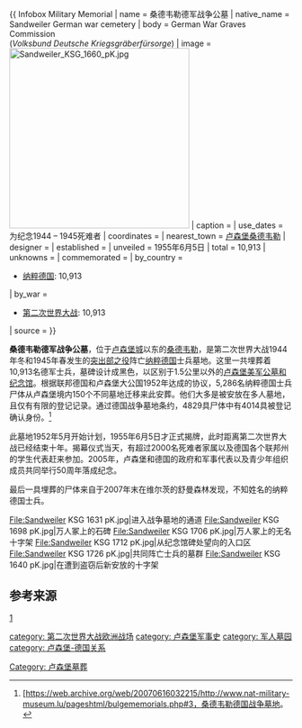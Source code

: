 {{ Infobox Military Memorial
| name        = 桑德韦勒德军战争公墓
| native_name         = Sandweiler German war cemetery
| body         = German War Graves Commission<br />(''Volksbund Deutsche Kriegsgräberfürsorge'')
| image        = [[File:Sandweiler_KSG_1660_pK.jpg|320px]]
| caption      = 
| use_dates    = 为纪念1944 – 1945死难者
| coordinates  = {{coord|49|36|34|N|06|12|20|E|}}
| nearest_town = [[卢森堡|卢森堡]][[桑德韦勒|桑德韦勒]]
| designer     = 
| established  = 
| unveiled     = 1955年6月5日
| total        = 10,913
| unknowns     = 
| commemorated = 
| by_country   =
* [[纳粹德国|纳粹德国]]: 10,913
| by_war       =
* [[第二次世界大战|第二次世界大战]]: 10,913
| source       = 
}}
{{coord|49|36|34|N|06|12|20|E|display=title}}

'''桑德韦勒德军战争公墓'''，位于[[卢森堡城|卢森堡城]]以东的[[桑德韦勒|桑德韦勒]]，是第二次世界大战1944年冬和1945年春发生的[[突出部之役|突出部之役]]阵亡[[纳粹德国|纳粹德国]]士兵墓地。这里一共埋葬着10,913名德军士兵，墓碑设计成黑色，以区别于1.5公里以外的[[卢森堡美军公墓和纪念馆|卢森堡美军公墓和纪念馆]]。根据联邦德国和卢森堡大公国1952年达成的协议，5,286名纳粹德国士兵尸体从卢森堡境内150个不同墓地迁移来此安葬。他们大多是被安放在多人墓地，且仅有有限的登记记录。通过德国战争墓地条约，4829具尸体中有4014具被登记确认身份。<ref>[https://web.archive.org/web/20070616032215/http://www.nat-military-museum.lu/pageshtml/bulgememorials.php#3，桑德韦勒德国战争墓地。</ref>

此墓地1952年5月开始计划，1955年6月5日才正式揭牌，此时距离第二次世界大战已经结束十年。揭幕仪式当天，有超过2000名死难者家属以及德国各个联邦州的学生代表赶来参加。2005年，卢森堡和德国的政府和军事代表以及青少年组织成员共同举行50周年落成纪念。

最后一具埋葬的尸体来自于2007年末在维尔茨的舒曼森林发现，不知姓名的纳粹德国士兵。

<gallery>
File:Sandweiler KSG 1631 pK.jpg|进入战争墓地的通道
File:Sandweiler KSG 1698 pK.jpg|万人冢上的石碑
File:Sandweiler KSG 1706 pK.jpg|万人冢上的无名十字架
File:Sandweiler KSG 1712 pK.jpg|从纪念馆碑处望向的入口区
File:Sandweiler KSG 1726 pK.jpg|共同阵亡士兵的墓群
File:Sandweiler KSG 1640 pK.jpg|在遭到盗窃后新安放的十字架
</gallery>

== 参考来源 ==
[https://web.archive.org/web/20070616032215/http://www.nat-military-museum.lu/pageshtml/bulgememorials.php#3]

[[category:_第二次世界大战欧洲战场|category: 第二次世界大战欧洲战场]]
[[category:_卢森堡军事史|category: 卢森堡军事史]]
[[category:_军人墓园|category: 军人墓园]]
[[category:_卢森堡-德国关系|category: 卢森堡-德国关系]]
[[Category:_卢森堡墓葬|Category: 卢森堡墓葬]]